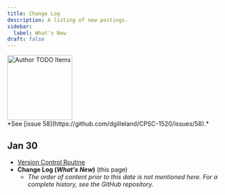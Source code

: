 ```yaml
---
title: Change Log
description: A listing of new postings.
sidebar:
  label: What's New
draft: false
---
```



<Image src={todo} alt="Author TODO Items" class="float-end ml-3" width="150" />
<Aside title="Ongoing" type="note">
*See [issue 58](https://github.com/dgilleland/CPSC-1520/issues/58).*
</Aside>

## Jan 30

- [Version Control Routine](/CPSC-1520/reference/1100/)
- **Change Log (*What's New*)** (this page)
    - *The order of content prior to this date is not mentioned here. For a complete history, see the GitHub repository.* 
